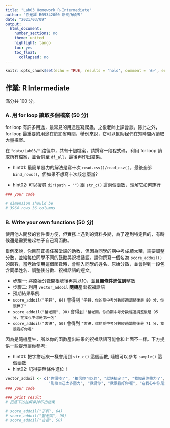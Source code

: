 ```yaml
---
title: "Lab03_Homework_R-Intermediate"
author: "你是誰 R09342000 新聞所碩五"
date: "2021/03/09"
output:
  html_document:
    number_sections: no
    theme: united
    highlight: tango
    toc: yes
    toc_float:
      collapsed: no
---
```


```r
knitr::opts_chunk$set(echo = TRUE, results = 'hold', comment = '#>', error = TRUE)
```

## 作業: R Intermediate

滿分共 100 分。

### A. 用 for loop 讀取多個檔案 (50 分) 

for loop 有許多用途，最常見的用途是寫爬蟲，之後老師上課會談。除此之外，for loop 最重要的用途在於節省時間，舉例來說，它可以幫助我們在短時間內讀取大量檔案。

在 `"data/Lab03/"` 路徑中，共有十個檔案，請撰寫一段程式碼，利用 for loop 讀取所有檔案，並合併至 `df_all`，最後再印出結果。

- hint01: 最簡單暴力的解法是寫十次 `read.csv()/read_csv()`，最後全部 `bind_rows()`，但如果不想寫十次該怎麼辦?

- hint02: 可以搜尋 `dir(path = "")` 跟 `str_c()` 這兩個函數，理解它如何運行

```r
### your code

# dimension should be
# 3964 rows 36 columns
```


### B. Write your own functions (50 分) 

使用他人開發的套件很方便，但實務上遇到的資料多變，為了達到特定目的，有時候還是需要捲起袖子自己寫函數。

舉例來說，你目前正擔任某堂課的助教，但因為同學的期中考成績太糟，需要調整分數，並給每位同學不同的鼓勵與祝福話語。請你撰寫一個名為 `score_addoil()` 的函數，當老師使用這個函數時，會輸入同學的姓名、原始分數，並會得到一段包含同學姓名、調整後分數、祝福話語的短文。

- 步驟一: 將原始分數開根號後再乘以10，並且**無條件進位到**整數
- 步驟二: 利用 `vector_addoil` **隨機**產出祝福話語
- 預期結果舉例:
 - `score_addoil("子軒", 64)` 會得到 `"子軒，你的期中考分數經過調整後是 80 分，你很棒了"`
 - `score_addoil("蟹老闆", 90)` 會得到 `"蟹老闆，你的期中考分數經過調整後是 95 分，在我心中你是第一名"`
 - `score_addoil("古德", 50)` 會得到 `"古德，你的期中考分數經過調整後是 71 分，我很看好你喔"`

因為是隨機產生，所以你的函數產出結果的祝福話語可能會和上面不一樣。下方提供一些提示讓你參考:

- hint01: 把字拼起來一樣會用到 `str_c()` 這個函數, 隨機可以參考 `sample()` 這個函數
- hint02: 記得要無條件進位！

```r
vector_addoil <- c("你很棒了", "相信你可以的", "就快搞定了", "我知道你盡力了", "不輟喔", 
                   "別給自己太多壓力", "我挺你", "我很看好你喔", "在我心中你是第一名")
### your code

### print result 
# 把底下的註解拿掉印出結果

# score_addoil("子軒", 64)
# score_addoil("蟹老闆", 90)
# score_addoil("古德", 50)
```

